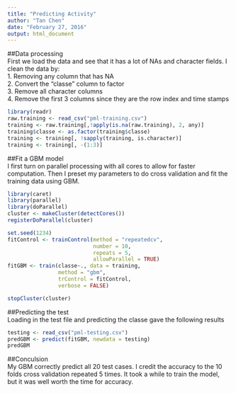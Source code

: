 ---
title: "Predicting Activity"
author: "Tan Chen"
date: "February 27, 2016"
output: html_document
---

##Data processing  
First we load the data and see that it has a lot of NAs and character fields. I clean the data by:  
1. Removing any column that has NA  
2. Convert the "classe" column to factor  
3. Remove all character columns  
4. Remove the first 3 columns since they are the row index and time stamps  
```{r}
library(readr)
raw.training <- read_csv("pml-training.csv")
training <- raw.training[,!apply(is.na(raw.training), 2, any)]
training$classe <- as.factor(training$classe)
training <- training[, !sapply(training, is.character)]
training <- training[, -(1:3)]
```

##Fit a GBM model  
I first turn on parallel processing with all cores to allow for faster computation. Then I preset my parameters to do cross validation and fit the training data using GBM.  
```{r, cache = TRUE}
library(caret)
library(parallel)
library(doParallel)
cluster <- makeCluster(detectCores())
registerDoParallel(cluster)

set.seed(1234)
fitControl <- trainControl(method = "repeatedcv",
                           number = 10,
                           repeats = 5,
                           allowParallel = TRUE)
fitGBM <- train(classe~., data = training, 
                method = "gbm",
                trControl = fitControl, 
                verbose = FALSE)

stopCluster(cluster)
```

##Predicting the test  
Loading in the test file and predicting the classe gave the following results 
```{r}
testing <- read_csv("pml-testing.csv")
predGBM <- predict(fitGBM, newdata = testing)
predGBM
```

##Conculsion  
My GBM correctly predict all 20 test cases. I credit the accuracy to the 10 folds cross validation repeated 5 times. It took a while to train the model, but it was well worth the time for accuracy.
